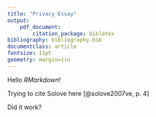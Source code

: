 ```yaml
---
title: "Privacy Essay"
output:
    pdf_document:
        citation_package: biblatex
bibliography: bibliography.bib
documentclass: article
fontsize: 11pt
geometry: margin=1in
---
```


Hello *RMarkdown*!


Trying to cite Solove here [@solove2007ve, p. 4]


Did it work?
